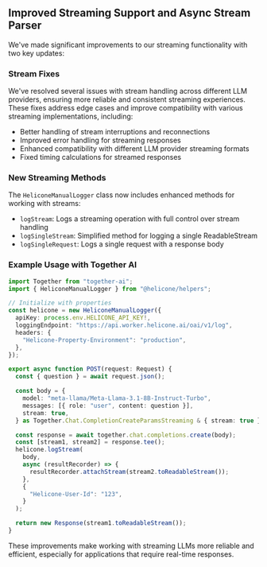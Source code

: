 ## Improved Streaming Support and Async Stream Parser

We've made significant improvements to our streaming functionality with two key updates:

### Stream Fixes

We've resolved several issues with stream handling across different LLM providers, ensuring more reliable and consistent streaming experiences. These fixes address edge cases and improve compatibility with various streaming implementations, including:

- Better handling of stream interruptions and reconnections
- Improved error handling for streaming responses
- Enhanced compatibility with different LLM provider streaming formats
- Fixed timing calculations for streamed responses

### New Streaming Methods

The `HeliconeManualLogger` class now includes enhanced methods for working with streams:

- `logStream`: Logs a streaming operation with full control over stream handling
- `logSingleStream`: Simplified method for logging a single ReadableStream
- `logSingleRequest`: Logs a single request with a response body

### Example Usage with Together AI

```typescript
import Together from "together-ai";
import { HeliconeManualLogger } from "@helicone/helpers";

// Initialize with properties
const helicone = new HeliconeManualLogger({
  apiKey: process.env.HELICONE_API_KEY!,
  loggingEndpoint: "https://api.worker.helicone.ai/oai/v1/log",
  headers: {
    "Helicone-Property-Environment": "production",
  },
});

export async function POST(request: Request) {
  const { question } = await request.json();

  const body = {
    model: "meta-llama/Meta-Llama-3.1-8B-Instruct-Turbo",
    messages: [{ role: "user", content: question }],
    stream: true,
  } as Together.Chat.CompletionCreateParamsStreaming & { stream: true };

  const response = await together.chat.completions.create(body);
  const [stream1, stream2] = response.tee();
  helicone.logStream(
    body,
    async (resultRecorder) => {
      resultRecorder.attachStream(stream2.toReadableStream());
    },
    {
      "Helicone-User-Id": "123",
    }
  );

  return new Response(stream1.toReadableStream());
}
```

These improvements make working with streaming LLMs more reliable and efficient, especially for applications that require real-time responses.
